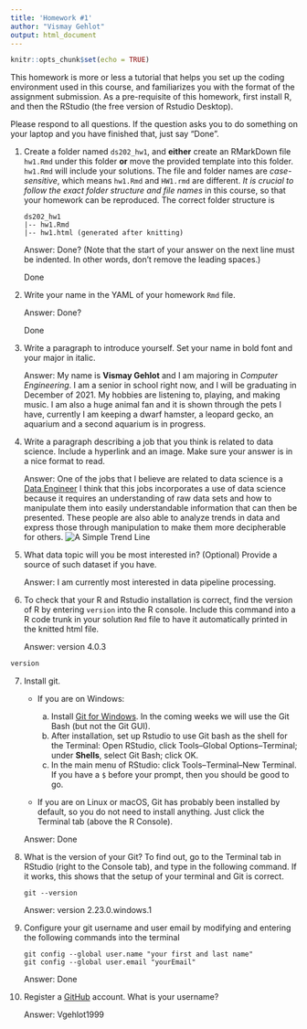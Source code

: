 ```yaml
---
title: 'Homework #1'
author: "Vismay Gehlot"
output: html_document
---
```


```r
knitr::opts_chunk$set(echo = TRUE)
```

This homework is more or less a tutorial that helps you set up the coding environment used in this course, and familiarizes you with the format of the assignment submission. As a pre-requisite of this homework, first install R, and then the RStudio (the free version of Rstudio Desktop).

Please respond to all questions. If the question asks you to do something on your laptop and you have finished that, just say "Done".

1.  Create a folder named `ds202_hw1`, and **either** create an RMarkDown file `hw1.Rmd` under this folder **or** move the provided template into this folder. `hw1.Rmd` will include your solutions. The file and folder names are *case-sensitive*, which means `hw1.Rmd` and `HW1.rmd` are different. *It is crucial to follow the exact folder structure and file names* in this course, so that your homework can be reproduced. The correct folder structure is

        ds202_hw1
        |-- hw1.Rmd
        |-- hw1.html (generated after knitting)

    Answer: Done? (Note that the start of your answer on the next line must be indented. In other words, don't remove the leading spaces.)

    Done

2.  Write your name in the YAML of your homework `Rmd` file.

    Answer: Done?

    Done

3.  Write a paragraph to introduce yourself. Set your name in bold font and your major in italic.

    Answer: My name is **Vismay Gehlot** and I am majoring in *Computer Engineering*. I am a senior in school right now, and I will be graduating in December of 2021. My hobbies are listening to, playing, and making music. I am also a huge animal fan and it is shown through the pets I have, currently I am keeping a dwarf hamster, a leopard gecko, an aquarium and a second aquarium is in progress.

4.  Write a paragraph describing a job that you think is related to data science. Include a hyperlink and an image. Make sure your answer is in a nice format to read.

    Answer: One of the jobs that I believe are related to data science is a [Data Engineer](https://www.cio.com/article/3292983/what-is-a-data-engineer.html#:~:text=Data%20engineers%20are%20responsible%20for,more%20useful%20to%20the%20enterprise.&text=Data%20engineers%20are%20often%20responsible,understand%20company's%20or%20client's%20objectives.) I think that this jobs incorporates a use of data science because it requires an understanding of raw data sets and how to manipulate them into easily understandable information that can then be presented. These people are also able to analyze trends in data and express those through manipulation to make them more decipherable for others. ![A Simple Trend Line](https://images.idgesg.net/images/article/2018/01/graph_trends_analytics_chart-100747023-large.jpg)

5.  What data topic will you be most interested in? (Optional) Provide a source of such dataset if you have.

    Answer: I am currently most interested in data pipeline processing.

6.  To check that your R and Rstudio installation is correct, find the version of R by entering `version` into the R console. Include this command into a R code trunk in your solution `Rmd` file to have it automatically printed in the knitted html file.

    Answer: version 4.0.3

```r
version
```

7.  Install git.

    -   If you are on Windows:

        a.  Install [Git for Windows](https://gitforwindows.org/). In the coming weeks we will use the Git Bash (but not the Git GUI).
        b.  After installation, set up Rstudio to use Git bash as the shell for the Terminal: Open RStudio, click Tools--Global Options--Terminal; under **Shells**, select Git Bash; click OK.
        c.  In the main menu of RStudio: click Tools--Terminal--New Terminal. If you have a `$` before your prompt, then you should be good to go.

    -   If you are on Linux or macOS, Git has probably been installed by default, so you do not need to install anything. Just click the Terminal tab (above the R Console).

    Answer: Done

8.  What is the version of your Git? To find out, go to the Terminal tab in RStudio (right to the Console tab), and type in the following command. If it works, this shows that the setup of your terminal and Git is correct. <!-- Then explore the bash command line and Git. -->

        git --version

    Answer: version 2.23.0.windows.1

9.  Configure your git username and user email by modifying and entering the following commands into the terminal

        git config --global user.name "your first and last name"
        git config --global user.email "yourEmail"

    Answer: Done

10. Register a [GitHub](https://www.github.com) account. What is your username?

    Answer: Vgehlot1999
